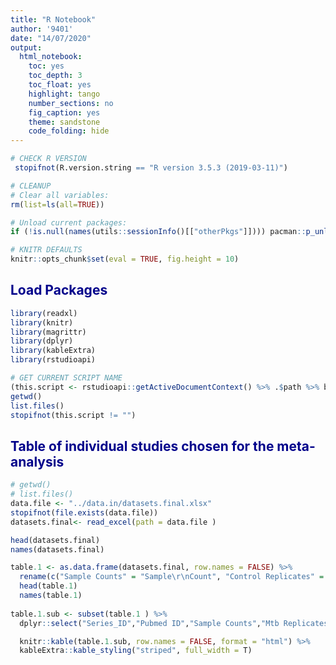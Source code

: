 ```yaml
---
title: "R Notebook"
author: '9401'
date: "14/07/2020"
output:
  html_notebook:
    toc: yes
    toc_depth: 3
    toc_float: yes
    highlight: tango
    number_sections: no
    fig_caption: yes
    theme: sandstone
    code_folding: hide
---
```


  
<style>
h1 {background: darkblue;color: white;padding-left: 7px;}
h2 {color: darkblue;}
.code-folding-btn {display: none;}
</style>
  
<script>
  function show_span(id) {
    var x = document.getElementById(id);
    if (x.style.display === 'none') {
      x.style.display = 'inline';
    } else {
      x.style.display = 'none';
    }
  }
function myFunction(id) {
  var x = document.getElementById(id);
  if (x.style.display === 'none') {
    x.style.display = 'block';
  } else {
    x.style.display = 'none';
  }
}
</script>

```r
# CHECK R VERSION
 stopifnot(R.version.string == "R version 3.5.3 (2019-03-11)")

# CLEANUP
# Clear all variables:
rm(list=ls(all=TRUE))

# Unload current packages:
if (!is.null(names(utils::sessionInfo()[["otherPkgs"]]))) pacman::p_unload("all") 
```

```r
# KNITR DEFAULTS
knitr::opts_chunk$set(eval = TRUE, fig.height = 10)
```


## Load Packages
```r
library(readxl)
library(knitr)
library(magrittr)
library(dplyr)
library(kableExtra)
library(rstudioapi)
```


```r

# GET CURRENT SCRIPT NAME
(this.script <- rstudioapi::getActiveDocumentContext() %>% .$path %>% basename)
getwd()
list.files()
stopifnot(this.script != "")
```


## Table of individual studies chosen for the meta-analysis
```r
# getwd()
# list.files()
data.file <- "../data.in/datasets.final.xlsx"
stopifnot(file.exists(data.file))
datasets.final<- read_excel(path = data.file )

head(datasets.final)
names(datasets.final)

table.1 <- as.data.frame(datasets.final, row.names = FALSE) %>%
  rename(c("Sample Counts" = "Sample\r\nCount", "Control Replicates" = "Replicates\r\nCtrl" ,"Mtb Replicates"= "Replicates.MTb", "Time point"= "Time point/hrs\r\nchosen")) 
  head(table.1)
  names(table.1)
  
table.1.sub <- subset(table.1 ) %>%
  dplyr::select("Series_ID","Pubmed ID","Sample Counts","Mtb Replicates", "Control Replicates","Time point", "Tissue","Treatment" , "Technology",  "Platform ID")

  knitr::kable(table.1.sub, row.names = FALSE, format = "html") %>%
  kableExtra::kable_styling("striped", full_width = T)
  
  
```

